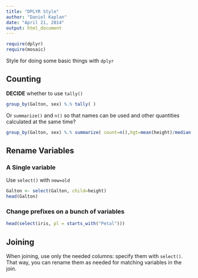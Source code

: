```yaml
---
title: "DPLYR Style"
author: "Daniel Kaplan"
date: "April 21, 2014"
output: html_document
---
```



```r
require(dplyr)
require(mosaic)
```

Style for doing some basic things with `dplyr`

## Counting

**DECIDE** whether to use `tally()`

```r
group_by(Galton, sex) %.% tally( )
```

Or `summarize()` and `n()` so that names can be used and other quantities calculated at the same time?
```r
group_by(Galton, sex) %.% summarize( count=n(),hgt=mean(height)/median(height) )
```


## Rename Variables

### A Single variable

Use `select()` with `new=old`
```r
Galton <- select(Galton, child=height)
head(Galton)
```

### Change prefixes on a bunch of variables

```r
head(select(iris, pl = starts_with("Petal")))
```

## Joining

When joining, use only the needed columns: specify them with `select()`.  That way, you can rename them as needed for matching variables in the join.


